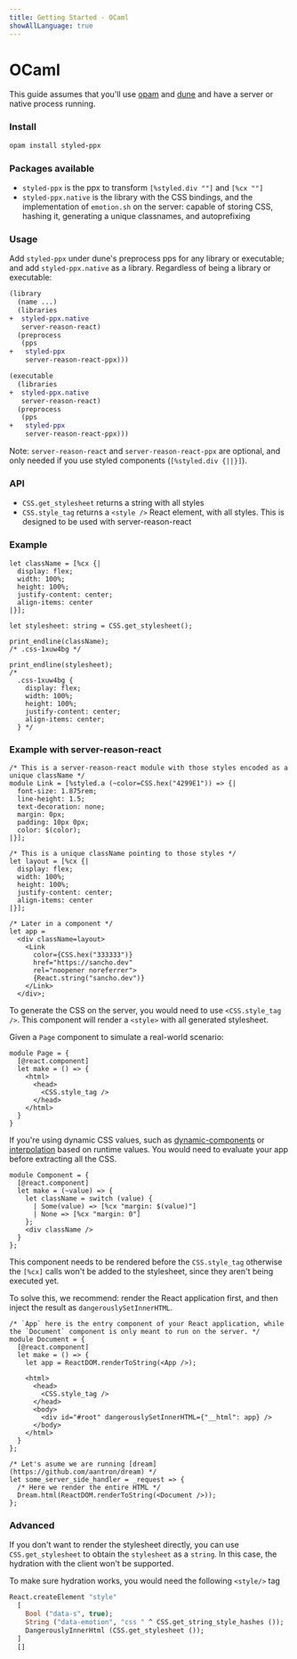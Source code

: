```yaml
---
title: Getting Started - OCaml
showAllLanguage: true
---
```



# OCaml

This guide assumes that you'll use [opam](https://github.com/ocaml/opam) and [dune](https://github.com/ocaml/dune) and have a server or native process running.

### Install

```bash
opam install styled-ppx
```

### Packages available

- `styled-ppx` is the ppx to transform `[%styled.div ""]` and `[%cx ""]`
- `styled-ppx.native` is the library with the CSS bindings, and the implementation of `emotion.sh` on the server: capable of storing CSS, hashing it, generating a unique classnames, and autoprefixing

### Usage

Add `styled-ppx` under dune's preprocess pps for any library or executable; and add `styled-ppx.native` as a library. Regardless of being a library or executable:

```diff
(library
  (name ...)
  (libraries
+  styled-ppx.native
   server-reason-react)
  (preprocess
   (pps
+   styled-ppx
    server-reason-react-ppx)))
```

```diff
(executable
  (libraries
+  styled-ppx.native
   server-reason-react)
  (preprocess
   (pps
+   styled-ppx
    server-reason-react-ppx)))
```

Note: `server-reason-react` and `server-reason-react-ppx` are optional, and only needed if you use styled components (`[%styled.div {||}]`).

### API

- `CSS.get_stylesheet` returns a string with all styles
- `CSS.style_tag` returns a `<style />` React element, with all styles. This is designed to be used with server-reason-react

### Example

```reason
let className = [%cx {|
  display: flex;
  width: 100%;
  height: 100%;
  justify-content: center;
  align-items: center
|}];

let stylesheet: string = CSS.get_stylesheet();

print_endline(className);
/* .css-1xuw4bg */

print_endline(stylesheet);
/*
  .css-1xuw4bg {
    display: flex;
    width: 100%;
    height: 100%;
    justify-content: center;
    align-items: center;
  } */
```

### Example with server-reason-react

```reason
/* This is a server-reason-react module with those styles encoded as a unique className */
module Link = [%styled.a (~color=CSS.hex("4299E1")) => {|
  font-size: 1.875rem;
  line-height: 1.5;
  text-decoration: none;
  margin: 0px;
  padding: 10px 0px;
  color: $(color);
|}];

/* This is a unique className pointing to those styles */
let layout = [%cx {|
  display: flex;
  width: 100%;
  height: 100%;
  justify-content: center;
  align-items: center
|}];

/* Later in a component */
let app =
  <div className=layout>
    <Link
      color={CSS.hex("333333")}
      href="https://sancho.dev"
      rel="noopener noreferrer">
      {React.string("sancho.dev")}
    </Link>
  </div>;
```

To generate the CSS on the server, you would need to use `<CSS.style_tag />`. This component will render a `<style>` with all generated stylesheet.

Given a `Page` component to simulate a real-world scenario:

```reason
module Page = {
  [@react.component]
  let make = () => {
    <html>
      <head>
        <CSS.style_tag />
      </head>
    </html>
  }
}
```

If you're using dynamic CSS values, such as [dynamic-components](./dynamic-components) or [interpolation](./interpolation) based on runtime values. You would need to evaluate your app before extracting all the CSS.

```reason
module Component = {
  [@react.component]
  let make = (~value) => {
    let className = switch (value) {
      | Some(value) => [%cx "margin: $(value)"]
      | None => [%cx "margin: 0"]
    };
    <div className />
  }
};
```

This component needs to be rendered before the `CSS.style_tag` otherwise the `[%cx]` calls won't be added to the stylesheet, since they aren't being executed yet.

To solve this, we recommend: render the React application first, and then inject the result as `dangerouslySetInnerHTML`.

```reason
/* `App` here is the entry component of your React application, while the `Document` component is only meant to run on the server. */
module Document = {
  [@react.component]
  let make = () => {
    let app = ReactDOM.renderToString(<App />);

    <html>
      <head>
        <CSS.style_tag />
      </head>
      <body>
        <div id="#root" dangerouslySetInnerHTML={"__html": app} />
      </body>
    </html>
  }
};

/* Let's asume we are running [dream](https://github.com/aantron/dream) */
let some_server_side_handler = _request => {
  /* Here we render the entire HTML */
  Dream.html(ReactDOM.renderToString(<Document />));
};
```

### Advanced

If you don't want to render the stylesheet directly, you can use `CSS.get_stylesheet` to obtain the `stylesheet` as a `string`. In this case, the hydration with the client won't be supported.

To make sure hydration works, you would need the following `<style/>` tag

```ocaml
React.createElement "style"
  [
    Bool ("data-s", true);
    String ("data-emotion", "css " ^ CSS.get_string_style_hashes ());
    DangerouslyInnerHtml (CSS.get_stylesheet ());
  ]
  []
```
